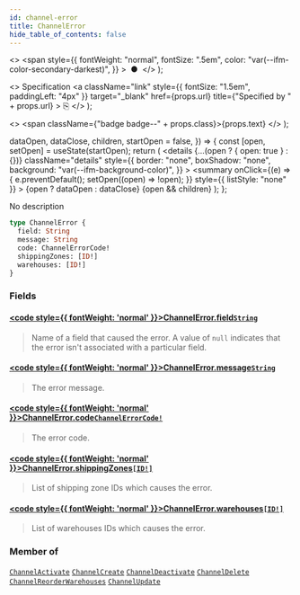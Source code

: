 ```yaml
---
id: channel-error
title: ChannelError
hide_table_of_contents: false
---
```


  <>
    <span
      style={{
        fontWeight: "normal",
        fontSize: ".5em",
        color: "var(--ifm-color-secondary-darkest)",
      }}
    >
      &nbsp;●&nbsp;
    </span>
  </>
);

  <>
    Specification
    <a
      className="link"
      style={{ fontSize: "1.5em", paddingLeft: "4px" }}
      target="\_blank"
      href={props.url}
      title={"Specified by " + props.url}
    >
      ⎘
    </a>
  </>
);

  <>
    <span className={"badge badge--" + props.class}>{props.text}</span>
  </>
);


  dataOpen,
  dataClose,
  children,
  startOpen = false,
}) => {
  const [open, setOpen] = useState(startOpen);
  return (
    <details
      {...(open ? { open: true } : {})}
      className="details"
      style={{
        border: "none",
        boxShadow: "none",
        background: "var(--ifm-background-color)",
      }}
    >
      <summary
        onClick={(e) => {
          e.preventDefault();
          setOpen((open) => !open);
        }}
        style={{ listStyle: "none" }}
      >
        {open ? dataOpen : dataClose}
      </summary>
      {open && children}
    </details>
  );
};

No description

```graphql
type ChannelError {
  field: String
  message: String
  code: ChannelErrorCode!
  shippingZones: [ID!]
  warehouses: [ID!]
}
```

### Fields

#### [<code style={{ fontWeight: 'normal' }}>ChannelError.<b>field</b></code>](#)<Bullet />[`String`](../../../api-reference/miscellaneous/scalars/string) <Badge class="secondary" text="scalar"/>

> Name of a field that caused the error. A value of `null` indicates that the error isn't associated with a particular field.

#### [<code style={{ fontWeight: 'normal' }}>ChannelError.<b>message</b></code>](#)<Bullet />[`String`](../../../api-reference/miscellaneous/scalars/string) <Badge class="secondary" text="scalar"/>

> The error message.

#### [<code style={{ fontWeight: 'normal' }}>ChannelError.<b>code</b></code>](#)<Bullet />[`ChannelErrorCode!`](../../../api-reference/channels/enums/channel-error-code) <Badge class="secondary" text="non-null"/> <Badge class="secondary" text="enum"/>

> The error code.

#### [<code style={{ fontWeight: 'normal' }}>ChannelError.<b>shippingZones</b></code>](#)<Bullet />[`[ID!]`](../../../api-reference/miscellaneous/scalars/id) <Badge class="secondary" text="list"/> <Badge class="secondary" text="scalar"/>

> List of shipping zone IDs which causes the error.

#### [<code style={{ fontWeight: 'normal' }}>ChannelError.<b>warehouses</b></code>](#)<Bullet />[`[ID!]`](../../../api-reference/miscellaneous/scalars/id) <Badge class="secondary" text="list"/> <Badge class="secondary" text="scalar"/>

> List of warehouses IDs which causes the error.

### Member of

[`ChannelActivate`](../../../api-reference/channels/objects/channel-activate) <Badge class="secondary" text="object"/><Bullet />[`ChannelCreate`](../../../api-reference/channels/objects/channel-create) <Badge class="secondary" text="object"/><Bullet />[`ChannelDeactivate`](../../../api-reference/channels/objects/channel-deactivate) <Badge class="secondary" text="object"/><Bullet />[`ChannelDelete`](../../../api-reference/channels/objects/channel-delete) <Badge class="secondary" text="object"/><Bullet />[`ChannelReorderWarehouses`](../../../api-reference/channels/objects/channel-reorder-warehouses) <Badge class="secondary" text="object"/><Bullet />[`ChannelUpdate`](../../../api-reference/channels/objects/channel-update) <Badge class="secondary" text="object"/>

